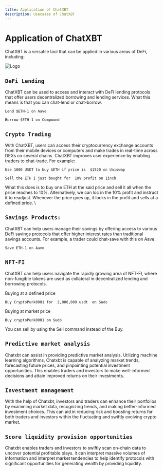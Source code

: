 ```yaml
---
title: Application of ChatXBT
description: Usecases of ChatXBT
---
```


# Application of ChatXBT

ChatXBT is a versatile tool that can be applied in various areas of DeFi, including:

![Logo](/application.png)

## `DeFi Lending`

ChatXBT can be used to access and interact with DeFi lending protocols that offer users decentralized borrowing and lending services. What this means is that you can chat-lend or chat-borrow.

`Lend $ETH-1 on Aave`

`Borrow $ETH-1 on Compound`

## `Crypto Trading`

With ChatXBT, users can access their cryptocurrency exchange accounts from their mobile devices or computers and make trades in real-time across DEXs on several chains. ChatXBT improves user experience by enabling traders to chat-trade. For example:

`Use 1000 USDT to buy $ETH if price is  $1520 on Uniswap`

`Sell the ETH I just bought for  10% profit on 1inch`

What this does is to buy one ETH at the said price and sell it all when the price reaches to 10%. Alternatively, we can loc in the 10% profit and instruct it to readjust. Whenever the price goes up, it locks in the profit and sells at a defined price. \

## `Savings Products:`

ChatXBT can help users manage their savings by offering access to various DeFi savings protocols that offer higher interest rates than traditional savings accounts. For example, a trader could chat-save with this on Aave.

`Save ETH-1 on Aave`

## `NFT-FI`

ChatXBT can help users navigate the rapidly growing area of NFT-FI, where non-fungible tokens are used as collateral in decentralized lending and borrowing protocols.

Buying at a defined price

`Buy CryptoPunk0001 for  2,000,000 usdt  on Sudo`

Buying at market price

`Buy cryptoPunk0001 on Sudo`

You can sell by using the Sell command instead of the Buy.

## `Predictive market analysis`

Chatxbt can assist in providing predictive market analysis. Utilizing machine learning algorithms, Chatxbt is capable of analyzing market trends, forecasting future prices, and pinpointing potential investment opportunities. This enables traders and investors to make well-informed decisions and attain improved returns on their investments.

## `Investment management`

With the help of Chatxbt, investors and traders can enhance their portfolios by examining market data, recognizing trends, and making better-informed investment choices. This can aid in reducing risk and boosting returns for both traders and investors within the fluctuating and swiftly evolving crypto market.

## `Score liquidity provision opportunities`

Chatxbt enables traders and investors to swiftly scan on-chain data to uncover potential profitable plays. It can interpret massive volumes of information and interpret market tendencies to help identify protocols with significant opportunities for generating wealth by providing liquidity.
